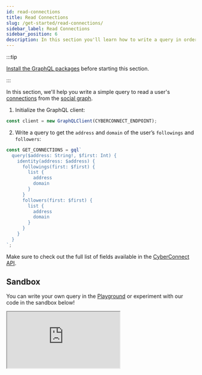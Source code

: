 ```yaml
---
id: read-connections
title: Read Connections
slug: /get-started/read-connections/
sidebar_label: Read Connections
sidebar_position: 6
description: In this section you'll learn how to write a query in order to read the connections.
---
```


:::tip

[Install the GraphQL packages](/get-started/quick-setup/) before starting this section.

:::

In this section, we'll help you write a simple query to read a user's [connections](/concepts/connection/) from the [social graph](/concepts/social-graph/).

1. Initialize the GraphQL client:

```jsx title="/src/queries/GetConnections.tsx"
const client = new GraphQLClient(CYBERCONNECT_ENDPOINT);
```

2. Write a query to get the `address` and `domain` of the user’s `followings` and `followers`:

```jsx title="/src/queries/GetConnections.tsx"
const GET_CONNECTIONS = gql`
  query($address: String!, $first: Int) {
    identity(address: $address) {
      followings(first: $first) {
        list {
          address
          domain
        }
      }
      followers(first: $first) {
        list {
          address
          domain
        }
      }
    }
  }
`;
```

Make sure to check out the full list of fields available in the [CyberConnect API](/cyberconnect-api/overview/).

## Sandbox

You can write your own query in the [Playground](/cyberconnect-api/playground/) or experiment with our code in the sandbox below!

<iframe
  src="https://codesandbox.io/embed/read-connections-fk75zg?codemirror=1&fontsize=14&hidenavigation=0&theme=dark&runonclick=1&view=split&module=/src/queries/GetConnections.tsx"
  title="read-connections"
  allow="accelerometer; ambient-light-sensor; camera; encrypted-media; geolocation; gyroscope; hid; microphone; midi; payment; usb; vr; xr-spatial-tracking"
  sandbox="allow-forms allow-modals allow-popups allow-presentation allow-same-origin allow-scripts"
></iframe>

